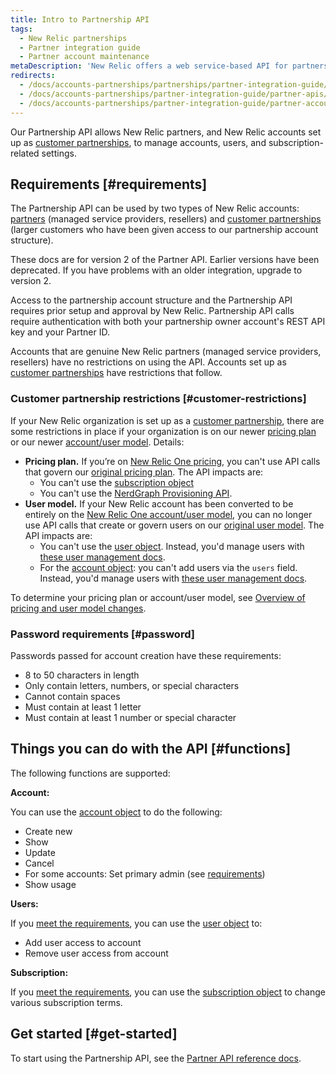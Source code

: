 ```yaml
---
title: Intro to Partnership API
tags:
  - New Relic partnerships
  - Partner integration guide
  - Partner account maintenance
metaDescription: 'New Relic offers a web service-based API for partners to create, edit, upgrade, downgrade, and cancel New Relic accounts on behalf of their customers.'
redirects:
  - /docs/accounts-partnerships/partnerships/partner-integration-guide/partner-api
  - /docs/accounts-partnerships/partner-integration-guide/partner-apis/partner-api
  - /docs/accounts-partnerships/partner-integration-guide/partner-account-maintenance/partner-api
---
```


Our Partnership API allows New Relic partners, and New Relic accounts set up as [customer partnerships](/docs/new-relic-partnerships/partner-integration-guide/partner-account-maintenance/partnership-accounts-users-subscriptions/#partnerships), to manage accounts, users, and subscription-related settings.

## Requirements [#requirements]

The Partnership API can be used by two types of New Relic accounts: [partners](/docs/new-relic-partnerships/partner-integration-guide/partner-account-maintenance/partnership-accounts-users-subscriptions/#partnerships) (managed service providers, resellers) and [customer partnerships](/docs/new-relic-partnerships/partner-integration-guide/partner-account-maintenance/partnership-accounts-users-subscriptions/#partnerships) (larger customers who have been given access to our partnership account structure). 

These docs are for version 2 of the Partner API. Earlier versions have been deprecated. If you have problems with an older integration, upgrade to version 2.

Access to the partnership account structure and the Partnership API requires prior setup and approval by New Relic. Partnership API calls require authentication with both your partnership owner account's REST API key and your Partner ID.

Accounts that are genuine New Relic partners (managed service providers, resellers) have no restrictions on using the API. Accounts set up as [customer partnerships](/docs/new-relic-partnerships/partner-integration-guide/partner-account-maintenance/partnership-accounts-users-subscriptions/#partnerships) have restrictions that follow. 

### Customer partnership restrictions [#customer-restrictions]

If your New Relic organization is set up as a [customer partnership](/docs/new-relic-partnerships/partner-integration-guide/partner-account-maintenance/partnership-accounts-users-subscriptions/#partnerships), there are some restrictions in place if your organization is on our newer [pricing plan](/docs/accounts/original-accounts-billing/original-product-based-pricing/overview-changes-pricing-user-model/#pricing-plans) or our newer [account/user model](/docs/accounts/original-accounts-billing/original-product-based-pricing/overview-changes-pricing-user-model/#user-models). Details:

* **Pricing plan.** If you’re on [New Relic One pricing](/docs/accounts/original-accounts-billing/original-product-based-pricing/overview-changes-pricing-user-model/#pricing-plans), you can't use API calls that govern our [original pricing plan](/docs/accounts/original-accounts-billing/original-product-based-pricing/overview-changes-pricing-user-model/#pricing-plans). The API impacts are: 
  * You can't use the [subscription object](/docs/new-relic-partnerships/partnerships/partner-api/partnership-api-subscription-object/)
  * You can't use the [NerdGraph Provisioning API](/docs/apis/nerdgraph/tutorials/provisions-your-subscriptions-nerdgraph/). 
* **User model.** If your New Relic account has been converted to be entirely on the [New Relic One account/user model](/docs/accounts/original-accounts-billing/original-product-based-pricing/overview-changes-pricing-user-model/#user-models), you can no longer use API calls that create or govern users on our [original user model](/docs/accounts/original-accounts-billing/original-product-based-pricing/overview-changes-pricing-user-model/#user-models). The API impacts are:  
  * You can't use the [user object](/docs/new-relic-partnerships/partnerships/partner-api/partnership-api-user-object/). Instead, you'd manage users with [these user management docs](/docs/accounts/accounts-billing/new-relic-one-user-management/introduction-managing-users/).
  * For the [account object](/docs/new-relic-partnerships/partnerships/partner-api/partnership-api-account-object/): you can't add users via the `users` field. Instead, you'd manage users with [these user management docs](/docs/accounts/accounts-billing/new-relic-one-user-management/introduction-managing-users/).

To determine your pricing plan or account/user model, see [Overview of pricing and user model changes](/docs/accounts/original-accounts-billing/original-product-based-pricing/overview-changes-pricing-user-model).

### Password requirements [#password]

Passwords passed for account creation have these requirements: 

* 8 to 50 characters in length
* Only contain letters, numbers, or special characters
* Cannot contain spaces
* Must contain at least 1 letter
* Must contain at least 1 number or special character

## Things you can do with the API [#functions]

The following functions are supported:

**Account:**

You can use the [account object](/docs/new-relic-partnerships/partnerships/partner-api/partnership-api-account-object/) to do the following: 

* Create new
* Show
* Update
* Cancel
* For some accounts: Set primary admin (see [requirements](#requirements)) 
* Show usage

**Users:**

If you [meet the requirements](#customer-restrictions), you can use the [user object](/docs/new-relic-partnerships/partnerships/partner-api/partnership-api-user-object/) to:

* Add user access to account
* Remove user access from account

**Subscription:** 

If you [meet the requirements](#customer-restrictions), you can use the [subscription object](/docs/new-relic-partnerships/partnerships/partner-api/partnership-api-subscription-object/) to change various subscription terms.

## Get started [#get-started]

To start using the Partnership API, see the [Partner API reference docs](/docs/accounts-partnerships/partnerships/partner-api). 
